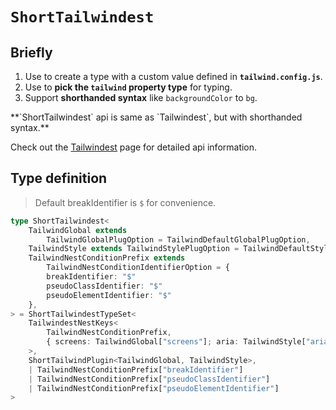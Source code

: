 
# `ShortTailwindest`

## Briefly

1. Use to create a type with a custom value defined in **`tailwind.config.js`**.
2. Use to **pick the `tailwind` property type** for typing.
3. Support **shorthanded syntax** like `backgroundColor` to `bg`.

<Callout>
    **`ShortTailwindest` api is same as `Tailwindest`, but with shorthanded
    syntax.**
</Callout>

Check out the [Tailwindest](/apis/Tailwindest) page for detailed api information.

## Type definition

> Default breakIdentifier is `$` for convenience.

```ts
type ShortTailwindest<
    TailwindGlobal extends
        TailwindGlobalPlugOption = TailwindDefaultGlobalPlugOption,
    TailwindStyle extends TailwindStylePlugOption = TailwindDefaultStylePlug,
    TailwindNestConditionPrefix extends
        TailwindNestConditionIdentifierOption = {
        breakIdentifier: "$"
        pseudoClassIdentifier: "$"
        pseudoElementIdentifier: "$"
    },
> = ShortTailwindestTypeSet<
    TailwindestNestKeys<
        TailwindNestConditionPrefix,
        { screens: TailwindGlobal["screens"]; aria: TailwindStyle["aria"] }
    >,
    ShortTailwindPlugin<TailwindGlobal, TailwindStyle>,
    | TailwindNestConditionPrefix["breakIdentifier"]
    | TailwindNestConditionPrefix["pseudoClassIdentifier"]
    | TailwindNestConditionPrefix["pseudoElementIdentifier"]
>
```
